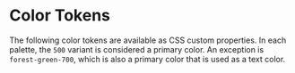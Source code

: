 
<Meta title="Design Tokens/Colors" />

# Color Tokens

The following color tokens are available as CSS custom properties. In each
palette, the `500` variant is considered a primary color. An exception is
`forest-green-700`, which is also a primary color that is used as a text color.

<ColorPalette>
  <ColorItem
    title="Forest Green"
    subtitle="Primary Color Palette"
    colors={{
      100: "var(--hap-color-forest-green-100)",
      200: "var(--hap-color-forest-green-200)",
      300: "var(--hap-color-forest-green-300)",
      400: "var(--hap-color-forest-green-400)",
      500: "var(--hap-color-forest-green-500)",
      600: "var(--hap-color-forest-green-600)",
      700: "var(--hap-color-forest-green-700)",
    }}
  />
  <ColorItem
    title="Blue Gray"
    subtitle="Accent Color Palette"
    colors={{
      300: "var(--hap-color-blue-gray-300)",
      400: "var(--hap-color-blue-gray-400)",
      500: "var(--hap-color-blue-gray-500)",
      600: "var(--hap-color-blue-gray-600)",
      700: "var(--hap-color-blue-gray-700)",
    }}
  />
  <ColorItem
    title="Bright Green"
    subtitle="Hope you wear sunglasses..."
    colors={{
      500: "var(--hap-color-bright-green-500)",
    }}
  />
  <ColorItem
    title="Neutrals"
    subtitle="Neutral Colors"
    colors={{
      White: "var(--hap-color-neutral-white)",
      Black: "var(--hap-color-neutral-black)",
    }}
  />
</ColorPalette>
